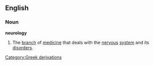 ==English==
===Noun===
{{wikipedia}}
'''neurology'''
#The [[branch]] of [[medicine]] that deals with the [[nervous]] [[system]] and its [[disorder]]s.
[[Category:Greek derivations]]